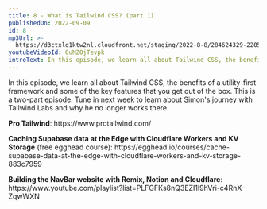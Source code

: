 ```yaml
---
title: 8 - What is Tailwind CSS? (part 1)
publishedOn: 2022-09-09
id: 8
mp3Url: >-
  https://d3ctxlq1ktw2nl.cloudfront.net/staging/2022-8-8/284624329-22050-1-20fae0836b632.m4a
youtubeVideoId: 0uMZ0jTevpk
introText: In this episode, we learn all about Tailwind CSS, the benefits of a utility-first framework and some of the key features that you get out of the box. This is a two-part episode. Tune in next week to learn about Simon's journey with Tailwind Labs and why he no longer works there.
---
```


In this episode, we learn all about Tailwind CSS, the benefits of a utility-first framework and some of the key features that you get out of the box. This is a two-part episode. Tune in next week to learn about Simon's journey with Tailwind Labs and why he no longer works there.

**Pro Tailwind**: https\://www\.protailwind.com/

**Caching Supabase data at the Edge with Cloudflare Workers and KV Storage** (free egghead course): https\://egghead.io/courses/cache-supabase-data-at-the-edge-with-cloudflare-workers-and-kv-storage-883c7959

**Building the NavBar website with Remix, Notion and Cloudflare**: https\://www\.youtube.com/playlist?list=PLFGFKs8nQ3EZI1l9hVri-c4RnX-ZqwWXN
